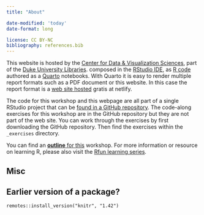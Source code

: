 ```yaml
---
title: "About"

date-modified: 'today'
date-format: long

license: CC BY-NC 
bibliography: references.bib
---
```


This website is hosted by the [Center for Data & Visualization Sciences](https://library.duke.edu/data/), part of the [Duke University Libraries](https://library.duke.edu). composed in the [RStudio IDE](https://posit.co/download/rstudio-desktop/), as [R code](https://en.wikipedia.org/wiki/R_(programming_language)) authored as a [Quarto](https://quarto.org/) notebooks. With Quarto it is easy to render multiple report formats such as a PDF document or this website. In this case the report format is a [web site hosted](https://intro2R.library.duke.edu/) gratis at netlify.

The code for this workshop and this webpage are all part of a single RStudio project that can be [found in a GitHub repository](https://github.com/data-and-visualization/Intro2R). The code-along exercises for this workshop are in the GitHub repository but they are not part of the web site. You can work through the exercises by first downloading the GitHub repository. Then find the exercises within the `_exercises` directory.

You can find an [**outline** for this](outline.html) workshop. For more information or resource on learning R, please also visit the [Rfun learning series](https://Rfun.library.duke.edu).

## Misc

::: {.callout-note collapse="true"}
## Earlier version of a package?

`remotes::install_version("knitr", "1.42")`
:::
